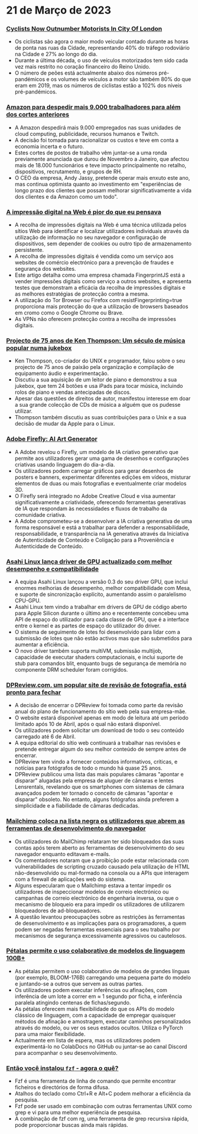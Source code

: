 

<CallToAction />

<Steps>

# 21 de Março de 2023

### [Cyclists Now Outnumber Motorists In City Of London](https://www.forbes.com/sites/carltonreid/2023/03/01/cyclists-now-outnumber-motorists-in-city-of-london/?ref=hackernewsgpt.com)

- Os ciclistas são agora o maior modo veicular contado durante as horas de ponta nas ruas da Cidade, representando 40% do tráfego rodoviário na Cidade e 27% ao longo do dia.
- Durante a última década, o uso de veículos motorizados tem sido cada vez mais restrito no coração financeiro do Reino Unido.
- O número de peões está actualmente abaixo dos números pré-pandémicos e os volumes de veículos a motor são também 80% do que eram em 2019, mas os números de ciclistas estão a 102% dos níveis pré-pandémicos.

### [Amazon para despedir mais 9.000 trabalhadores para além dos cortes anteriores](https://www.cnbc.com/2023/03/20/amazon-layoffs-company-to-cut-off-9000-more-workers.html?ref=hackernewsgpt.com)

- A Amazon despedirá mais 9.000 empregados nas suas unidades de cloud computing, publicidade, recursos humanos e Twitch.
- A decisão foi tomada para racionalizar os custos e teve em conta a economia incerta e o futuro.
- Estes cortes de postos de trabalho vêm juntar-se a uma ronda previamente anunciada que durou de Novembro a Janeiro, que afectou mais de 18.000 funcionários e teve impacto principalmente no retalho, dispositivos, recrutamento, e grupos de RH.
- O CEO da empresa, Andy Jassy, pretende operar mais enxuto este ano, mas continua optimista quanto ao investimento em "experiências de longo prazo dos clientes que possam melhorar significativamente a vida dos clientes e da Amazon como um todo".

### [A impressão digital na Web é pior do que eu pensava](https://www.bitestring.com/posts/2023-03-19-web-fingerprinting-is-worse-than-I-thought.html?ref=hackernewsgpt.com)

- A recolha de impressões digitais na Web é uma técnica utilizada pelos sítios Web para identificar e localizar utilizadores individuais através da utilização de informação no seu navegador e configuração de dispositivos, sem depender de cookies ou outro tipo de armazenamento persistente.
- A recolha de impressões digitais é vendida como um serviço aos websites de comércio electrónico para a prevenção de fraudes e segurança dos websites.
- Este artigo detalha como uma empresa chamada FingerprintJS está a vender impressões digitais como serviço a outros websites, e apresenta testes que demonstram a eficácia da recolha de impressões digitais e as melhores estratégias de protecção contra a mesma.
- A utilização do Tor Browser ou Firefox com resistFingerprinting=true proporciona mais protecção do que a utilização de browsers baseados em cromo como o Google Chrome ou Brave.
- As VPNs não oferecem protecção contra a recolha de impressões digitais.

### [Projecto de 75 anos de Ken Thompson: Um século de música popular numa jukebox](https://www.youtube.com/watch?v=kaandEt_pKw&ref=hackernewsgpt.com)

- Ken Thompson, co-criador do UNIX e programador, falou sobre o seu projecto de 75 anos de paixão pela organização e compilação de equipamento áudio e experimentação.
- Discutiu a sua aquisição de um leitor de piano e demonstrou a sua jukebox, que tem 24 botões e usa iPads para tocar música, incluindo rolos de piano e vendas antecipadas de discos.
- Apesar das questões de direitos de autor, manifestou interesse em doar a sua grande colecção de CDs de música a alguém que os pudesse utilizar.
- Thompson também discutiu as suas contribuições para o Unix e a sua decisão de mudar da Apple para o Linux.

### [Adobe Firefly: AI Art Generator](https://www.adobe.com/sensei/generative-ai/firefly.html?ref=hackernewsgpt.com)

- A Adobe revelou o Firefly, um modelo de IA criativo generativo que permite aos utilizadores gerar uma gama de desenhos e configurações criativas usando linguagem do dia-a-dia.
- Os utilizadores podem carregar gráficos para gerar desenhos de posters e banners, experimentar diferentes edições em vídeos, misturar elementos de duas ou mais fotografias e eventualmente criar modelos 3D.
- O Firefly será integrado no Adobe Creative Cloud e visa aumentar significativamente a criatividade, oferecendo ferramentas generativas de IA que respondam às necessidades e fluxos de trabalho da comunidade criativa.
- A Adobe comprometeu-se a desenvolver a IA criativa generativa de uma forma responsável e está a trabalhar para defender a responsabilidade, responsabilidade, e transparência na IA generativa através da Iniciativa de Autenticidade de Conteúdo e Coligação para a Proveniência e Autenticidade de Conteúdo.

### [Asahi Linux lança driver de GPU actualizado com melhor desempenho e compatibilidade](https://asahilinux.org/2023/03/road-to-vulkan/?ref=hackernewsgpt.com)

- A equipa Asahi Linux lançou a versão 0.3 do seu driver GPU, que inclui enormes melhorias de desempenho, melhor compatibilidade com Mesa, e suporte de sincronização explícito, aumentando assim o paralelismo CPU-GPU.
- Asahi Linux tem vindo a trabalhar em drivers de GPU de código aberto para Apple Silicon durante o último ano e recentemente concebeu uma API de espaço do utilizador para cada classe de GPU, que é a interface entre o kernel e as partes de espaço do utilizador do driver.
- O sistema de seguimento de lotes foi desenvolvido para lidar com a submissão de lotes que não estão activos mas que são submetidos para aumentar a eficiência.
- O novo driver também suporta multiVM, submissão multijob, capacidade de executar shaders computacionais, e inclui suporte de stub para comandos blit, enquanto bugs de segurança de memória no componente DRM scheduler foram corrigidos.

### [DPReview.com, um popular site de revisão de fotografia, está pronto para fechar](https://www.dpreview.com/news/5901145460/dpreview-com-to-close?ref=hackernewsgpt.com)

- A decisão de encerrar o DPReview foi tomada como parte da revisão anual do plano de funcionamento do sítio web pela sua empresa-mãe.
- O website estará disponível apenas em modo de leitura até um período limitado após 10 de Abril, após o qual não estará disponível.
- Os utilizadores podem solicitar um download de todo o seu conteúdo carregado até 6 de Abril.
- A equipa editorial do sítio web continuará a trabalhar nas revisões e pretende entregar algum do seu melhor conteúdo de sempre antes de encerrar.
- DPReview tem vindo a fornecer conteúdos informativos, críticas, e notícias para fotógrafos de todo o mundo há quase 25 anos.
- DPReview publicou uma lista das mais populares câmaras "apontar e disparar" alugadas pela empresa de aluguer de câmaras e lentes Lensrentals, revelando que os smartphones com sistemas de câmara avançados podem ter tornado o conceito de câmaras "apontar e disparar" obsoleto. No entanto, alguns fotógrafos ainda preferem a simplicidade e a fiabilidade de câmaras dedicadas.

### [Mailchimp coloca na lista negra os utilizadores que abrem as ferramentas de desenvolvimento do navegador](http://news.ycombinator.com/item?id=35235732&ref=hackernewsgpt.com)

- Os utilizadores do MailChimp relataram ter sido bloqueados das suas contas após terem aberto as ferramentas de desenvolvimento do seu navegador enquanto editavam e-mails.
- Os comentadores notaram que a proibição pode estar relacionada com vulnerabilidades de scripting cruzado causado pela utilização de HTML não-desenvolvido ou mal-formado na consola ou a APIs que interagem com a firewall de aplicações web do sistema.
- Alguns especularam que o Mailchimp estava a tentar impedir os utilizadores de inspeccionar modelos de correio electrónico ou campanhas de correio electrónico de engenharia inversa, ou que o mecanismo de bloqueio era para impedir os utilizadores de utilizarem bloqueadores de ad-bloqueadores.
- A questão levantou preocupações sobre as restrições às ferramentas de desenvolvimento e as implicações para os programadores, a quem podem ser negadas ferramentas essenciais para o seu trabalho por mecanismos de segurança excessivamente agressivos ou cautelosos.

### [Pétalas permite o uso colaborativo de modelos de linguagem 100B+](https://petals.ml/?ref=hackernewsgpt.com)

- As pétalas permitem o uso colaborativo de modelos de grandes línguas (por exemplo, BLOOM-176B) carregando uma pequena parte do modelo e juntando-se a outros que servem as outras partes.
- Os utilizadores podem executar inferências ou afinações, com inferência de um lote a correr em ≈ 1 segundo por ficha, e inferência paralela atingindo centenas de fichas/segundo.
- As pétalas oferecem mais flexibilidade do que os APIs do modelo clássico de linguagem, com a capacidade de empregar quaisquer métodos de afinação e amostragem, executar caminhos personalizados através do modelo, ou ver os seus estados ocultos. Utiliza o PyTorch para uma maior flexibilidade.
- Actualmente em lista de espera, mas os utilizadores podem experimentá-lo no ColabDocs no GitHub ou juntar-se ao canal Discord para acompanhar o seu desenvolvimento.

### [Então você instalou `fzf` - agora o quê?](https://andrew-quinn.me/fzf/?ref=hackernewsgpt.com)

- Fzf é uma ferramenta de linha de comando que permite encontrar ficheiros e directórios de forma difusa.
- Atalhos do teclado como Ctrl+R e Alt+C podem melhorar a eficiência da pesquisa.
- Fzf pode ser usado em combinação com outras ferramentas UNIX como grep e vi para uma melhor experiência de pesquisa.
- A combinação de fzf com rg, uma ferramenta de grep recursiva rápida, pode proporcionar buscas ainda mais rápidas.

</Steps>
